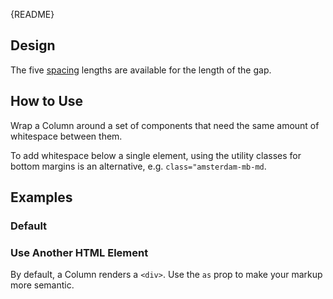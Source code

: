 
<Meta of={ColumnStories} />

<Markdown>{README}</Markdown>

## Design

The five [spacing](?path=/docs/docs-design-guidelines-spacing--docs) lengths are available for the length of the gap.

## How to Use

Wrap a Column around a set of components that need the same amount of whitespace between them.

To add whitespace below a single element, using the utility classes for bottom margins is an alternative, e.g. `class="amsterdam-mb-md`.

## Examples

### Default

<Primary />

<Controls />

### Use Another HTML Element

By default, a Column renders a `<div>`.
Use the `as` prop to make your markup more semantic.

<Canvas of={ColumnStories.CustomTagName} />
